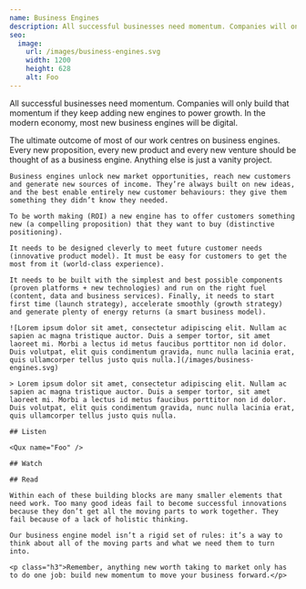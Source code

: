 ```yaml
---
name: Business Engines
description: All successful businesses need momentum. Companies will only build that momentum if they keep adding new engines to power growth. In the modern economy, most new business engines will be digital.
seo:
  image:
    url: /images/business-engines.svg
    width: 1200
    height: 628
    alt: Foo
---
```



<Article>
  <Prose>
    <p class="lead">All successful businesses need momentum. Companies will only build that momentum if they keep adding new engines to power growth. In the modern economy, most new business engines will be digital.</p>
    <p class="h3">The ultimate outcome of most of our work centres on business engines. Every new proposition, every new product and every new venture should be thought of as a business engine. Anything else is just a vanity project.</p>

    Business engines unlock new market opportunities, reach new customers and generate new sources of income. They’re always built on new ideas, and the best enable entirely new customer behaviours: they give them something they didn’t know they needed.

    To be worth making (ROI) a new engine has to offer customers something new (a compelling proposition) that they want to buy (distinctive positioning).

    It needs to be designed cleverly to meet future customer needs (innovative product model). It must be easy for customers to get the most from it (world-class experience).

    It needs to be built with the simplest and best possible components (proven platforms + new technologies) and run on the right fuel (content, data and business services). Finally, it needs to start first time (launch strategy), accelerate smoothly (growth strategy) and generate plenty of energy returns (a smart business model).

    ![Lorem ipsum dolor sit amet, consectetur adipiscing elit. Nullam ac sapien ac magna tristique auctor. Duis a semper tortor, sit amet laoreet mi. Morbi a lectus id metus faucibus porttitor non id dolor. Duis volutpat, elit quis condimentum gravida, nunc nulla lacinia erat, quis ullamcorper tellus justo quis nulla.](/images/business-engines.svg)

    > Lorem ipsum dolor sit amet, consectetur adipiscing elit. Nullam ac sapien ac magna tristique auctor. Duis a semper tortor, sit amet laoreet mi. Morbi a lectus id metus faucibus porttitor non id dolor. Duis volutpat, elit quis condimentum gravida, nunc nulla lacinia erat, quis ullamcorper tellus justo quis nulla.

    ## Listen

    <Qux name="Foo" />

    ## Watch

    ## Read

    Within each of these building blocks are many smaller elements that need work. Too many good ideas fail to become successful innovations because they don’t get all the moving parts to work together. They fail because of a lack of holistic thinking.

    Our business engine model isn’t a rigid set of rules: it’s a way to think about all of the moving parts and what we need them to turn into.

    <p class="h3">Remember, anything new worth taking to market only has to do one job: build new momentum to move your business forward.</p>

  </Prose>
</Article>
